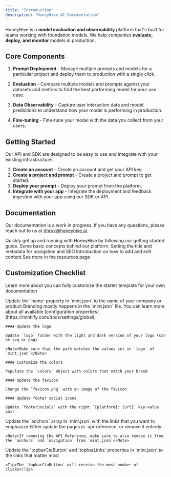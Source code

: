 ```yaml
---
title: "Introduction"
description: "HoneyHive AI Documentation"
---
```


HoneyHive is a **model evaluation and observability** platform that's built for teams working with foundation models. We help companies **evaluate, deploy, and monitor** models in production.

## Core Components

1. **Prompt Deployment** - Manage multiple prompts and models for a particular project and deploy them to production with a single click.

2. **Evaluation** - Compare multiple models and prompts against your datasets and metrics to find the best performing model for your use case.

3. **Data Observability** - Capture user interaction data and model predictions to understand how your model is performing in production.

4. **Fine-tuning** - Fine-tune your model with the data you collect from your users.

## Getting Started

Our API and SDK are designed to be easy to use and integrate with your existing infrastructure.

1. **Create an account** - Create an account and get your API key.
2. **Create a project and prompt** - Create a project and prompt to get started.
4. **Deploy your prompt** - Deploy your prompt from the platform.
3. **Integrate with your app** - Integrate the deployment and feedback ingestion with your app using our SDK or API.

## Documentation

<Note>Our documentation is a work in progress. If you have any questions, please reach out to us at [dhruv@honeyhive.ai](mailto:dhruv@honeyhive.ai).</Note>

<CardGroup>
  <Card title="Getting Started" icon="rectangle-terminal" href="/development">
    Quickly get up and running with HoneyHive by following our getting started guide.
  </Card>
  <Card title="Concepts" icon="sliders" href="/concepts">
    Some basic concepts behind our platform.
  </Card>
  <Card title="API documentation" icon="heading" href="https://mintlify.com/docs/settings/page">
    Setting the title and metadata for navigation and SEO
  </Card>
  <Card title="Writing Content" icon="pen-nib" href="https://mintlify.com/docs/components/overview">
    Introduction on how to add and edit content
  </Card>
  <Card title="Learn More" icon="ellipsis" href="/resources">
    See more in the resources page
  </Card>
</CardGroup>

## Customization Checklist

Learn more about you can fully customize the starter template for your own documentation

<AccordionGroup>
  <Accordion title="Change name">Update the `name` property in `mint.json` to the name of your company or product</Accordion>
  <Accordion title="Customize the branding">
    Branding mostly happens in the `mint.json` file. You can learn more about all available [configuration properties](https://mintlify.com/docs/settings/global).

    #### Update the logo

    Update `logo` folder with the light and dark version of your logo (can be svg or png).

    <Note>Make sure that the path matches the values set in `logo` of `mint.json`</Note>

    #### Customize the colors

    Populate the `colors` object with colors that match your brand

    #### Update the favicon

    Change the `favicon.png` with an image of the favicon

    #### Update footer social icons

    Update `footerSocials` with the right `[platform]: [url]` key-value pair
  </Accordion>
  <Accordion title="Update the anchors">Update the `anchors` array in `mint.json` with the links that you want to emphasize</Accordion>
  <Accordion title="Update or remove the API Reference">
    Either update the pages in `api-reference` or remove it entirely

    <Note>If removing the API Reference, make sure to also remove it from the `anchors` and `navigation` from `mint.json`</Note>

  </Accordion>
  <Accordion title="Update the topbar navigation items">
    Update the `topbarCtaButton` and `topbarLinks` properties in `mint.json` to the links that matter most

    <Tip>The `topbarCtaButton` will receive the most number of clicks</Tip>

  </Accordion>
</AccordionGroup>